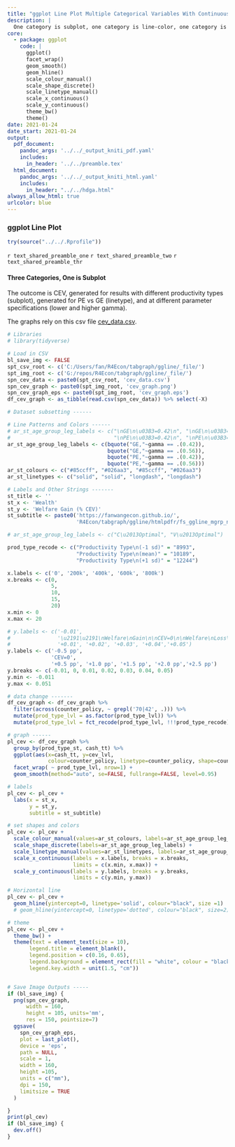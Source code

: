 ```yaml
---
title: "ggplot Line Plot Multiple Categorical Variables With Continuous Variable"
description: |
  One category is subplot, one category is line-color, one category is line-type.
core:
  - package: ggplot
    code: |
      ggplot()
      facet_wrap()
      geom_smooth()
      geom_hline()
      scale_colour_manual()
      scale_shape_discrete()
      scale_linetype_manual()
      scale_x_continuous()
      scale_y_continuous()
      theme_bw()
      theme()
date: 2021-01-24
date_start: 2021-01-24
output:
  pdf_document:
    pandoc_args: '../../_output_kniti_pdf.yaml'
    includes:
      in_header: '../../preamble.tex'
  html_document:
    pandoc_args: '../../_output_kniti_html.yaml'
    includes:
      in_header: "../../hdga.html"
always_allow_html: true
urlcolor: blue
---
```


### ggplot Line Plot

```r
try(source("../../.Rprofile"))
```

`r text_shared_preamble_one`
`r text_shared_preamble_two`
`r text_shared_preamble_thr`

#### Three Categories, One is Subplot

The outcome is CEV, generated for results with different productivity types (subplot), generated for PE vs GE (linetype), and at different parameter specifications (lower and higher gamma).

The graphs rely on this csv file [cev_data.csv](https://github.com/FanWangEcon/R4Econ/tree/master/tabgraph/ggline/_file).

```r
# Libraries
# library(tidyverse)

# Load in CSV
bl_save_img <- FALSE
spt_csv_root <- c('C:/Users/fan/R4Econ/tabgraph/ggline/_file/')
spt_img_root <- c('G:/repos/R4Econ/tabgraph/ggline/_file/')
spn_cev_data <- paste0(spt_csv_root, 'cev_data.csv')
spn_cev_graph <- paste0(spt_img_root, 'cev_graph.png')
spn_cev_graph_eps <- paste0(spt_img_root, 'cev_graph.eps')
df_cev_graph <- as_tibble(read.csv(spn_cev_data)) %>% select(-X)

# Dataset subsetting ------

# Line Patterns and Colors ------
# ar_st_age_group_leg_labels <- c("\nGE\n\u03B3=0.42\n", "\nGE\n\u03B3=0.56\n",
#                                 "\nPE\n\u03B3=0.42\n", "\nPE\n\u03B3=0.42\n")
ar_st_age_group_leg_labels <- c(bquote("GE,"~gamma == .(0.42)),
                                bquote("GE,"~gamma == .(0.56)),
                                bquote("PE,"~gamma == .(0.42)),
                                bquote("PE,"~gamma == .(0.56)))
ar_st_colours <- c("#85ccff", "#026aa3", "#85ccff", "#026aa3")
ar_st_linetypes <- c("solid", "solid", "longdash", "longdash")

# Labels and Other Strings -------
st_title <- ''
st_x <- 'Wealth'
st_y <- 'Welfare Gain (% CEV)'
st_subtitle <- paste0('https://fanwangecon.github.io/',
                      'R4Econ/tabgraph/ggline/htmlpdfr/fs_ggline_mgrp_ncts.html')

# ar_st_age_group_leg_labels <- c("C\u2013Optimal", "V\u2013Optimal")

prod_type_recode <- c("Productivity Type\n(-1 sd)" = "8993",
                      "Productivity Type\n(mean)" = "10189",
                      "Productivity Type\n(+1 sd)" = "12244")

x.labels <- c('0', '200k', '400k', '600k', '800k')
x.breaks <- c(0,
              5,
              10,
              15,
              20)
x.min <- 0
x.max <- 20

# y.labels <- c('-0.01',
#               '\u2191\u2191\nWelfare\nGain\n\nCEV=0\n\nWelfare\nLoss\n\u2193\u2193',
#               '+0.01', '+0.02', '+0.03', '+0.04','+0.05')
y.labels <- c('-0.5 pp',
              'CEV=0',
              '+0.5 pp', '+1.0 pp', '+1.5 pp', '+2.0 pp','+2.5 pp')
y.breaks <- c(-0.01, 0, 0.01, 0.02, 0.03, 0.04, 0.05)
y.min <- -0.011
y.max <- 0.051

# data change -------
df_cev_graph <- df_cev_graph %>%
  filter(across(counter_policy, ~ grepl('70|42', .))) %>%
  mutate(prod_type_lvl = as.factor(prod_type_lvl)) %>%
  mutate(prod_type_lvl = fct_recode(prod_type_lvl, !!!prod_type_recode))

# graph ------
pl_cev <- df_cev_graph %>%
  group_by(prod_type_st, cash_tt) %>%
  ggplot(aes(x=cash_tt, y=cev_lvl,
             colour=counter_policy, linetype=counter_policy, shape=counter_policy)) +
  facet_wrap( ~ prod_type_lvl, nrow=1) +
  geom_smooth(method="auto", se=FALSE, fullrange=FALSE, level=0.95)

# labels
pl_cev <- pl_cev +
  labs(x = st_x,
       y = st_y,
       subtitle = st_subtitle)

# set shapes and colors
pl_cev <- pl_cev +
  scale_colour_manual(values=ar_st_colours, labels=ar_st_age_group_leg_labels) +
  scale_shape_discrete(labels=ar_st_age_group_leg_labels) +
  scale_linetype_manual(values=ar_st_linetypes, labels=ar_st_age_group_leg_labels) +
  scale_x_continuous(labels = x.labels, breaks = x.breaks,
                     limits = c(x.min, x.max)) +
  scale_y_continuous(labels = y.labels, breaks = y.breaks,
                     limits = c(y.min, y.max))

# Horizontal line
pl_cev <- pl_cev +
  geom_hline(yintercept=0, linetype='solid', colour="black", size =1)
  # geom_hline(yintercept=0, linetype='dotted', colour="black", size=2)

# theme
pl_cev <- pl_cev +
  theme_bw() +
  theme(text = element_text(size = 10),
       legend.title = element_blank(),
       legend.position = c(0.16, 0.65),
       legend.background = element_rect(fill = "white", colour = "black", linetype='solid'),
       legend.key.width = unit(1.5, "cm"))


# Save Image Outputs -----
if (bl_save_img) {
  png(spn_cev_graph,
      width = 160,
      height = 105, units='mm',
      res = 150, pointsize=7)
  ggsave(
    spn_cev_graph_eps,
    plot = last_plot(),
    device = 'eps',
    path = NULL,
    scale = 1,
    width = 160,
    height =105,
    units = c("mm"),
    dpi = 150,
    limitsize = TRUE
  )

}
print(pl_cev)
if (bl_save_img) {
  dev.off()
}

```
